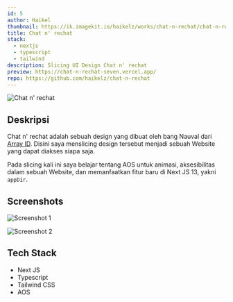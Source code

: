 ```yaml
---
id: 5
author: Haikel
thumbnail: https://ik.imagekit.io/haikelz/works/chat-n-rechat/chat-n-rechat.png?updatedAt=1691495096181
title: Chat n' rechat
stack:
  - nextjs
  - typescript
  - tailwind
description: Slicing UI Design Chat n' rechat
preview: https://chat-n-rechat-seven.vercel.app/
repo: https://github.com/haikelz/chat-n-rechat
---
```


<img
  src="https://ik.imagekit.io/haikelz/works/chat-n-rechat/chat-n-rechat.png?updatedAt=1691495096181"
  alt="Chat n' rechat"
  fetchPriority="high"
/>

## Deskripsi

Chat n' rechat adalah sebuah design yang dibuat oleh bang Nauval dari [Array ID](https://www.youtube.com/@arrayid). Disini saya menslicing design tersebut menjadi sebuah Website yang dapat diakses siapa saja.

Pada slicing kali ini saya belajar tentang AOS untuk animasi, aksesibilitas dalam sebuah Website, dan memanfaatkan fitur baru di Next JS 13, yakni `appDir`.

## Screenshots

<img
  src="https://ik.imagekit.io/haikelz/works/chat-n-rechat/chat-n-rechat.png?updatedAt=1691495096181"
  alt="Screenshot 1"
/>

<img
  src="https://ik.imagekit.io/haikelz/works/chat-n-rechat/Screenshot-2.png?updatedAt=1691490651241"
  alt="Screenshot 2"
/>

## Tech Stack

- Next JS
- Typescript
- Tailwind CSS
- AOS

